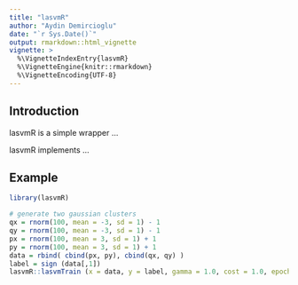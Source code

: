 ```yaml
---
title: "lasvmR"
author: "Aydin Demircioglu"
date: "`r Sys.Date()`"
output: rmarkdown::html_vignette
vignette: >
  %\VignetteIndexEntry{lasvmR}
  %\VignetteEngine{knitr::rmarkdown}
  %\VignetteEncoding{UTF-8}
---
```



## Introduction

lasvmR is a simple wrapper  ...

lasvmR implements ... 




## Example


```r
library(lasvmR)

# generate two gaussian clusters
qx = rnorm(100, mean = -3, sd = 1) - 1
qy = rnorm(100, mean = -3, sd = 1) - 1
px = rnorm(100, mean = 3, sd = 1) + 1
py = rnorm(100, mean = 3, sd = 1) + 1
data = rbind( cbind(px, py), cbind(qx, qy) )
label = sign (data[,1])
lasvmR::lasvmTrain (x = data, y = label, gamma = 1.0, cost = 1.0, epochs = 33, epsilon = 0.01)
```


